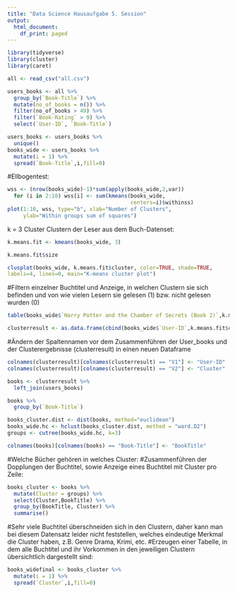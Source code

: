 ```yaml
---
title: "Data Science Hausaufgabe 5. Session"
output:
  html_document:
    df_print: paged
---
```


```r
library(tidyverse)
library(cluster)
library(caret)
```

```r
all <- read_csv("all.csv")
```

```r
users_books <- all %>%
  group_by(`Book-Title`) %>%
  mutate(no_of_books = n()) %>%
  filter(no_of_books > 49) %>%
  filter(`Book-Rating` > 9) %>%
  select(`User-ID`, `Book-Title`)
```

```r
users_books <- users_books %>%
  unique()
books_wide <- users_books %>%
  mutate(i = 1) %>%
  spread(`Book-Title`,i,fill=0)
```

#Ellbogentest:
```r
wss <- (nrow(books_wide)-1)*sum(apply(books_wide,2,var))
  for (i in 2:10) wss[i] <- sum(kmeans(books_wide,
                                       centers=i)$withinss)
plot(1:10, wss, type="b", xlab="Number of Clusters",
     ylab="Within groups sum of squares")
```
k = 3 Cluster
Clustern der Leser aus dem Buch-Datenset: 

```r
k.means.fit <- kmeans(books_wide, 3) 
```

```r
k.means.fit$size
```

```r
clusplot(books_wide, k.means.fit$cluster, color=TRUE, shade=TRUE,
labels=4, lines=0, main="K-means cluster plot")
```

#Filtern einzelner Buchtitel und Anzeige, in welchen Clustern sie sich befinden und von wie vielen Lesern sie gelesen (1) bzw. nicht gelesen wurden (0)

```r
table(books_wide$`Harry Potter and the Chamber of Secrets (Book 2)`,k.means.fit$cluster)
``` 

```r
clusterresult <- as.data.frame(cbind(books_wide$`User-ID`,k.means.fit$cluster))
```

#Ändern der Spaltennamen vor dem Zusammenführen der User_books und der Clusterergebnisse (clusterresult) in einen neuen Dataframe
```r
colnames(clusterresult)[colnames(clusterresult) == "V1"] <- "User-ID"
colnames(clusterresult)[colnames(clusterresult) == "V2"] <- "Cluster"
```

```r
books <- clusterresult %>%
  left_join(users_books)
```

```r
books %>%
  group_by(`Book-Title`)
```

```r
books_cluster.dist <- dist(books, method="euclidean")
books_wide.hc <- hclust(books_cluster.dist, method = "ward.D2")
groups <- cutree(books_wide.hc, k=3) 
```

```r
colnames(books)[colnames(books) == "Book-Title"] <- "BookTitle"
```

#Welche Bücher gehören in welches Cluster:
#Zusammenführen der Dopplungen der Buchtitel, sowie Anzeige eines Buchtitel mit Cluster pro Zeile:

```r
books_cluster <- books %>%
  mutate(Cluster = groups) %>%
  select(Cluster,BookTitle) %>%
  group_by(BookTitle, Cluster) %>%
  summarise()
```
#Sehr viele Buchtitel überschneiden sich in den Clustern, daher kann man bei diesem Datensatz leider nicht feststellen, welches eindeutige Merkmal die Cluster haben, z.B. Genre Drama, Krimi, etc. 
#Erzeugen einer Tabelle, in dem alle Buchtitel und ihr Vorkommen in den jeweiligen Clustern übersichtlich dargestellt sind:

```r
books_widefinal <- books_cluster %>%
  mutate(i = 1) %>%
  spread(`Cluster`,i,fill=0)
```

